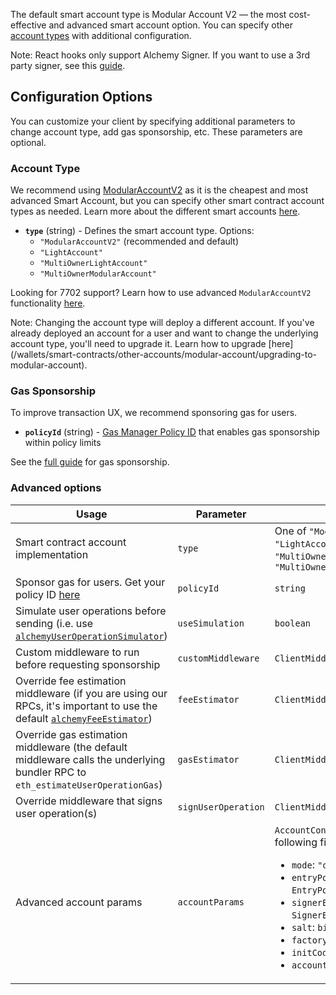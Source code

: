 The default smart account type is Modular Account V2 — the most cost-effective and advanced smart account option. You can specify other [account types](#account-type) with additional configuration.

Note: React hooks only support Alchemy Signer. If you want to use a 3rd party signer, see this [guide](/wallets/third-party/signers/privy).

## Configuration Options

You can customize your client by specifying additional parameters to change account type, add gas sponsorship, etc. These parameters are optional.

### Account Type

We recommend using [ModularAccountV2](/wallets/smart-contracts/modular-account-v2/overview) as it is the cheapest and most advanced Smart Account, but you can specify other smart contract account types as needed. Learn more about the different smart accounts [here](/wallets/smart-contracts/choosing-a-smart-account).

- **`type`** (string) - Defines the smart account type. Options:
  - `"ModularAccountV2"` (recommended and default)
  - `"LightAccount"`
  - `"MultiOwnerLightAccount"`
  - `"MultiOwnerModularAccount"`

Looking for 7702 support? Learn how to use advanced `ModularAccountV2` functionality [here](#TODO/702-guide).

<Tip>
  Note: Changing the account type will deploy a different account. If you've
  already deployed an account for a user and want to change the underlying
  account type, you'll need to upgrade it. Learn how to upgrade
  [here](/wallets/smart-contracts/other-accounts/modular-account/upgrading-to-modular-account).
</Tip>

### Gas Sponsorship

To improve transaction UX, we recommend sponsoring gas for users.

- **`policyId`** (string) - [Gas Manager Policy ID](https://dashboard.alchemy.com/gas-manager/policy/create/?a=ak-docs) that enables gas sponsorship within policy limits

See the [full guide](/wallets/transactions/sponsor-gas) for gas sponsorship.

### Advanced options

<Accordion title="Options">

| Usage                                                                                                                                                                                         | Parameter           | Type                                                                                                                                                                                                                                                                                                 |
| --------------------------------------------------------------------------------------------------------------------------------------------------------------------------------------------- | ------------------- | ---------------------------------------------------------------------------------------------------------------------------------------------------------------------------------------------------------------------------------------------------------------------------------------------------- |
| Smart contract account implementation                                                                                                                                                         | `type`              | One of `"ModularAccountV2"`, `"LightAccount"`, `"MultiOwnerLightAccount"`, `"MultiOwnerModularAccount"`                                                                                                                                                                                              |
| Sponsor gas for users. Get your policy ID [here](https://dashboard.alchemy.com/gas-manager)                                                                                                   | `policyId`          | `string`                                                                                                                                                                                                                                                                                             |
| Simulate user operations before sending (i.e. use [`alchemyUserOperationSimulator`](/wallets/reference/account-kit/infra/functions/alchemyUserOperationSimulator))                            | `useSimulation`     | `boolean`                                                                                                                                                                                                                                                                                            |
| Custom middleware to run before requesting sponsorship                                                                                                                                        | `customMiddleware`  | `ClientMiddlewareFn`                                                                                                                                                                                                                                                                                 |
| Override fee estimation middleware (if you are using our RPCs, it's important to use the default [`alchemyFeeEstimator`](/wallets/reference/account-kit/infra/variables/alchemyFeeEstimator)) | `feeEstimator`      | `ClientMiddlewareFn`                                                                                                                                                                                                                                                                                 |
| Override gas estimation middleware (the default middleware calls the underlying bundler RPC to `eth_estimateUserOperationGas`)                                                                | `gasEstimator`      | `ClientMiddlewareFn`                                                                                                                                                                                                                                                                                 |
| Override middleware that signs user operation(s)                                                                                                                                              | `signUserOperation` | `ClientMiddlewareFn`                                                                                                                                                                                                                                                                                 |
| Advanced account params                                                                                                                                                                       | `accountParams`     | `AccountConfig` with the following fields: <ul><li>`mode`: `"default"` \| `"7702"`</li><li>`entryPoint`: `EntryPointDef`</li><li>`signerEntity`: `SignerEntity`</li><li>`salt`: `bigint`</li><li>`factoryAddress`: `Address`</li><li>`initCode`: `Hex`</li><li>`accountAddress`: `Address`</li></ul> |

</Accordion>
